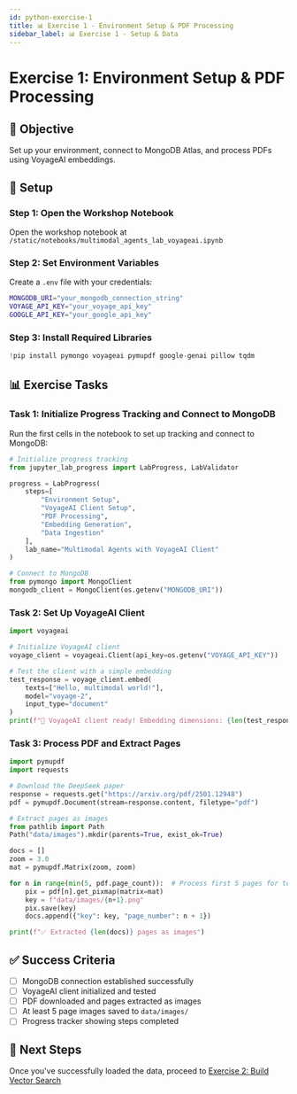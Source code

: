 ```yaml
---
id: python-exercise-1
title: 📊 Exercise 1 - Environment Setup & PDF Processing
sidebar_label: 📊 Exercise 1 - Setup & Data
---
```


# Exercise 1: Environment Setup & PDF Processing

## 🎯 Objective
Set up your environment, connect to MongoDB Atlas, and process PDFs using VoyageAI embeddings.

## 🔧 Setup

### Step 1: Open the Workshop Notebook
Open the workshop notebook at `/static/notebooks/multimodal_agents_lab_voyageai.ipynb`

### Step 2: Set Environment Variables
Create a `.env` file with your credentials:
```bash
MONGODB_URI="your_mongodb_connection_string"
VOYAGE_API_KEY="your_voyage_api_key"
GOOGLE_API_KEY="your_google_api_key"
```

### Step 3: Install Required Libraries
```python
!pip install pymongo voyageai pymupdf google-genai pillow tqdm
```

## 📊 Exercise Tasks

### Task 1: Initialize Progress Tracking and Connect to MongoDB
Run the first cells in the notebook to set up tracking and connect to MongoDB:

```python
# Initialize progress tracking
from jupyter_lab_progress import LabProgress, LabValidator

progress = LabProgress(
    steps=[
        "Environment Setup",
        "VoyageAI Client Setup",
        "PDF Processing", 
        "Embedding Generation",
        "Data Ingestion"
    ],
    lab_name="Multimodal Agents with VoyageAI Client"
)

# Connect to MongoDB
from pymongo import MongoClient
mongodb_client = MongoClient(os.getenv("MONGODB_URI"))
```

### Task 2: Set Up VoyageAI Client
```python
import voyageai

# Initialize VoyageAI client
voyage_client = voyageai.Client(api_key=os.getenv("VOYAGE_API_KEY"))

# Test the client with a simple embedding
test_response = voyage_client.embed(
    texts=["Hello, multimodal world!"],
    model="voyage-2",
    input_type="document"
)
print(f"🚀 VoyageAI client ready! Embedding dimensions: {len(test_response.embeddings[0])}")
```

### Task 3: Process PDF and Extract Pages
```python
import pymupdf
import requests

# Download the DeepSeek paper
response = requests.get("https://arxiv.org/pdf/2501.12948")
pdf = pymupdf.Document(stream=response.content, filetype="pdf")

# Extract pages as images
from pathlib import Path
Path("data/images").mkdir(parents=True, exist_ok=True)

docs = []
zoom = 3.0
mat = pymupdf.Matrix(zoom, zoom)

for n in range(min(5, pdf.page_count)):  # Process first 5 pages for testing
    pix = pdf[n].get_pixmap(matrix=mat)
    key = f"data/images/{n+1}.png"
    pix.save(key)
    docs.append({"key": key, "page_number": n + 1})

print(f"✅ Extracted {len(docs)} pages as images")
```

## ✅ Success Criteria
- [ ] MongoDB connection established successfully
- [ ] VoyageAI client initialized and tested
- [ ] PDF downloaded and pages extracted as images
- [ ] At least 5 page images saved to `data/images/`
- [ ] Progress tracker showing steps completed

## 🚀 Next Steps
Once you've successfully loaded the data, proceed to [Exercise 2: Build Vector Search](./python-exercise-2)